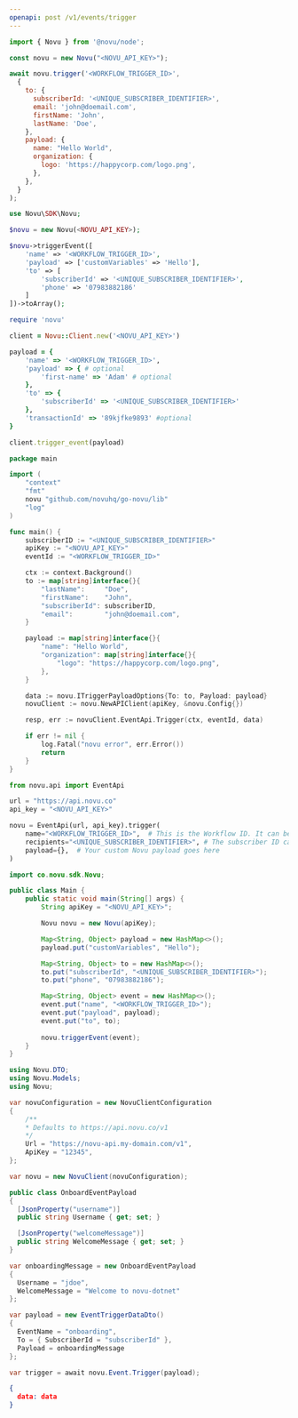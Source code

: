 ```yaml
---
openapi: post /v1/events/trigger
---
```


<RequestExample>

```javascript Node.js
import { Novu } from '@novu/node';

const novu = new Novu("<NOVU_API_KEY>");

await novu.trigger('<WORKFLOW_TRIGGER_ID>',
  {
    to: {
      subscriberId: '<UNIQUE_SUBSCRIBER_IDENTIFIER>',
      email: 'john@doemail.com',
      firstName: 'John',
      lastName: 'Doe',
    },
    payload: {
      name: "Hello World",
      organization: {
        logo: 'https://happycorp.com/logo.png',
      },
    },
  }
);
```

```php PHP
use Novu\SDK\Novu;

$novu = new Novu(<NOVU_API_KEY>);

$novu->triggerEvent([
    'name' => '<WORKFLOW_TRIGGER_ID>',
    'payload' => ['customVariables' => 'Hello'],
    'to' => [
        'subscriberId' => '<UNIQUE_SUBSCRIBER_IDENTIFIER>',
        'phone' => '07983882186'
    ]
])->toArray();
```

```ruby Ruby
require 'novu'

client = Novu::Client.new('<NOVU_API_KEY>')

payload = {
    'name' => '<WORKFLOW_TRIGGER_ID>',
    'payload' => { # optional
        'first-name' => 'Adam' # optional
    },
    'to' => {
        'subscriberId' => '<UNIQUE_SUBSCRIBER_IDENTIFIER>'
    },
    'transactionId' => '89kjfke9893' #optional
}

client.trigger_event(payload)
```

```go Go
package main

import (
	"context"
	"fmt"
	novu "github.com/novuhq/go-novu/lib"
	"log"
)

func main() {
	subscriberID := "<UNIQUE_SUBSCRIBER_IDENTIFIER>"
	apiKey := "<NOVU_API_KEY>"
	eventId := "<WORKFLOW_TRIGGER_ID>"

	ctx := context.Background()
	to := map[string]interface{}{
		"lastName":     "Doe",
		"firstName":    "John",
		"subscriberId": subscriberID,
		"email":        "john@doemail.com",
	}

	payload := map[string]interface{}{
		"name": "Hello World",
		"organization": map[string]interface{}{
			"logo": "https://happycorp.com/logo.png",
		},
	}

	data := novu.ITriggerPayloadOptions{To: to, Payload: payload}
	novuClient := novu.NewAPIClient(apiKey, &novu.Config{})

	resp, err := novuClient.EventApi.Trigger(ctx, eventId, data)

	if err != nil {
		log.Fatal("novu error", err.Error())
		return
	}
}
```

```python Python
from novu.api import EventApi

url = "https://api.novu.co"
api_key = "<NOVU_API_KEY>"

novu = EventApi(url, api_key).trigger(
    name="<WORKFLOW_TRIGGER_ID>",  # This is the Workflow ID. It can be found on the workflow page.
    recipients="<UNIQUE_SUBSCRIBER_IDENTIFIER>", # The subscriber ID can be gotten from the dashboard.
    payload={},  # Your custom Novu payload goes here
)
```

```java Java
import co.novu.sdk.Novu;

public class Main {
    public static void main(String[] args) {
        String apiKey = "<NOVU_API_KEY>";

        Novu novu = new Novu(apiKey);

        Map<String, Object> payload = new HashMap<>();
        payload.put("customVariables", "Hello");

        Map<String, Object> to = new HashMap<>();
        to.put("subscriberId", "<UNIQUE_SUBSCRIBER_IDENTIFIER>");
        to.put("phone", "07983882186");

        Map<String, Object> event = new HashMap<>();
        event.put("name", "<WORKFLOW_TRIGGER_ID>");
        event.put("payload", payload);
        event.put("to", to);
        
        novu.triggerEvent(event);
    }
}


```

```csharp .NET
using Novu.DTO;
using Novu.Models;
using Novu;

var novuConfiguration = new NovuClientConfiguration
{
    /** 
    * Defaults to https://api.novu.co/v1 
    */
    Url = "https://novu-api.my-domain.com/v1", 
    ApiKey = "12345",
};

var novu = new NovuClient(novuConfiguration);

public class OnboardEventPayload
{
  [JsonProperty("username")]
  public string Username { get; set; }

  [JsonProperty("welcomeMessage")]
  public string WelcomeMessage { get; set; }
}

var onboardingMessage = new OnboardEventPayload
{
  Username = "jdoe",
  WelcomeMessage = "Welcome to novu-dotnet"
};

var payload = new EventTriggerDataDto()
{
  EventName = "onboarding",
  To = { SubscriberId = "subscriberId" },
  Payload = onboardingMessage
};

var trigger = await novu.Event.Trigger(payload);
```

</RequestExample>

<ResponseExample>

```json Response
{ 
  data: data
}
```

</ResponseExample>
